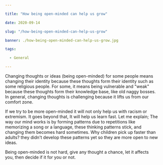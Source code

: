 ```yaml
---

title: "How being open-minded can help us grow"

date: 2020-09-14

slug: "/how-being-open-minded-can-help-us-grow"

banner: ./how-being-open-minded-can-help-us-grow.jpg

tags:

  - General

---
```


Changing thoughts or ideas (being open-minded) for some people means changing their identity because these thoughts form their identity such as some religious people. For some, it means being vulnerable and "weak" because these thoughts form their knowledge base, like old naggy bosses. In general, changing thoughts is challenging because it lifts us from our comfort zone.

If we try to be more open-minded it will not only help us with racism or extremism. It goes beyond that, It will help us learn fast. Let me explain; The way our mind works is by forming patterns due to repetitions like memorizing a song or a language, these thinking patterns stick, and changing them becomes hard sometimes. Why children pick up faster than adults? they didn't develop these patterns yet so they are more open to new ideas.

Being open-minded is not hard, give any thought a chance, let it affects you, then decide if it for you or not.
